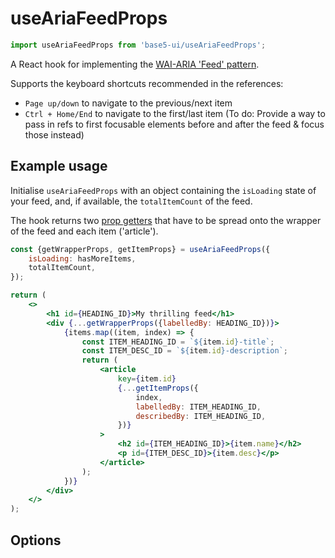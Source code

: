 

<Meta title="Hooks/useAriaFeedProps" component={useAriaFeedProps} />

# useAriaFeedProps

```jsx
import useAriaFeedProps from 'base5-ui/useAriaFeedProps';
```

A React hook for implementing the [WAI-ARIA 'Feed' pattern](https://www.w3.org/TR/wai-aria-practices-1.1/#feed).

Supports the keyboard shortcuts recommended in the references:

-   `Page up/down` to navigate to the previous/next item
-   `Ctrl + Home/End` to navigate to the first/last item
    (To do: Provide a way to pass in refs to first focusable elements before and after the feed & focus those instead)

## Example usage

Initialise `useAriaFeedProps` with an object containing the `isLoading` state of your feed, and, if available, the `totalItemCount` of the feed.

The hook returns two [prop getters](https://kentcdodds.com/blog/how-to-give-rendering-control-to-users-with-prop-getters) that have to be spread onto the wrapper of the feed and each item ('article').

```jsx
const {getWrapperProps, getItemProps} = useAriaFeedProps({
	isLoading: hasMoreItems,
	totalItemCount,
});

return (
	<>
		<h1 id={HEADING_ID}>My thrilling feed</h1>
		<div {...getWrapperProps({labelledBy: HEADING_ID})}>
			{items.map((item, index) => {
				const ITEM_HEADING_ID = `${item.id}-title`;
				const ITEM_DESC_ID = `${item.id}-description`;
				return (
					<article
						key={item.id}
						{...getItemProps({
							index,
							labelledBy: ITEM_HEADING_ID,
							describedBy: ITEM_HEADING_ID,
						})}
					>
						<h2 id={ITEM_HEADING_ID}>{item.name}</h2>
						<p id={ITEM_DESC_ID}>{item.desc}</p>
					</article>
				);
			})}
		</div>
	</>
);
```

## Options

<ArgsTable of={useAriaFeedProps} />
